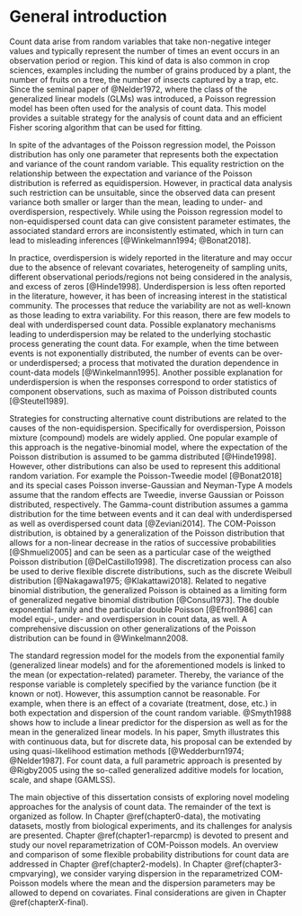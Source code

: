 # General introduction # {#chapter0-intro}

Count data arise from random variables that take non-negative integer
values and typically represent the number of times an event occurs in an
observation period or region. This kind of data is also common in crop
sciences, examples including the number of grains produced by a plant,
the number of fruits on a tree, the number of insects captured by a
trap, etc.  Since the seminal paper of @Nelder1972, where the class of
the generalized linear models (GLMs) was introduced, a Poisson
regression model has been often used for the analysis of count
data. This model provides a suitable strategy for the analysis of count
data and an efficient Fisher scoring algorithm that can be used for
fitting.

In spite of the advantages of the Poisson regression model, the Poisson
distribution has only one parameter that represents both the expectation
and variance of the count random variable.  This equality restriction on
the relationship between the expectation and variance of the Poisson
distribution is referred as equidispersion.  However, in practical data
analysis such restriction can be unsuitable, since the observed data can
present variance both smaller or larger than the mean, leading to under-
and overdispersion, respectively.  While using the Poisson regression
model to non-equidispersed count data can give consistent parameter
estimates, the associated standard errors are inconsistently estimated,
which in turn can lead to misleading inferences
[@Winkelmann1994; @Bonat2018].

In practice, overdispersion is widely reported in the literature and may
occur due to the absence of relevant covariates, heterogeneity of
sampling units, different observational periods/regions not being
considered in the analysis, and excess of zeros [@Hinde1998].
Underdispersion is less often reported in the literature, however, it
has been of increasing interest in the statistical community. The
processes that reduce the variability are not as well-known as those
leading to extra variability.  For this reason, there are few models to
deal with underdispersed count data. Possible explanatory mechanisms
leading to underdispersion may be related to the underlying stochastic
process generating the count data.  For example, when the time between
events is not exponentially distributed, the number of events can be
over- or underdispersed; a process that motivated the duration
dependence in count-data models [@Winkelmann1995].  Another possible
explanation for underdispersion is when the responses correspond to
order statistics of component observations, such as maxima of Poisson
distributed counts [@Steutel1989].

Strategies for constructing alternative count distributions are related
to the causes of the non-equidispersion. Specifically for
overdispersion, Poisson mixture (compound) models are widely applied.
One popular example of this approach is the negative-binomial model,
where the expectation of the Poisson distribution is assumed to be gamma
distributed [@Hinde1998].  However, other distributions can also be used
to represent this additional random variation.  For example the
Poisson-Tweedie model [@Bonat2018] and its special cases Poisson
inverse-Gaussian and Neyman-Type A models assume that the random effects
are Tweedie, inverse Gaussian or Poisson distributed, respectively.  The
Gamma-count distribution assumes a gamma distribution for the time
between events and it can deal with underdispersed as well as
overdispersed count data [@Zeviani2014]. The COM-Poisson distribution,
is obtained by a generalization of the Poisson distribution that allows
for a non-linear decrease in the ratios of successive probabilities
[@Shmueli2005] and can be seen as a particular case of the weigthed
Poisson distribution [@DelCastillo1998]. The discretization process can
also be used to derive flexible discrete distributions, such as the
discrete Weibull distribution [@Nakagawa1975; @Klakattawi2018]. Related
to negative binomial distribution, the generalized Poisson is obtained
as a limiting form of generalized negative binomial distribution
[@Consul1973]. The double exponential family and the particular double
Poisson [@Efron1986] can model equi-, under- and overdispersion in count
data, as well. A comprehensive discussion on other generalizations of
the Poisson distribution can be found in @Winkelmann2008.

The standard regression model for the models from the exponential family
(generalized linear models) and for the aforementioned models is linked
to the mean (or expectation-related) parameter. Thereby, the variance of
the response variable is completely specified by the variance function
(be it known or not). However, this assumption cannot be reasonable. For
example, when there is an effect of a covariate (treatment, dose, etc.)
in both expectation and dispersion of the count random
variable. @Smyth1988 shows how to include a linear predictor for the
dispersion as well as for the mean in the generalized linear models. In
his paper, Smyth illustrates this with continuous data, but for discrete
data, his proposal can be extended by using quasi-likelihood estimation
methods [@Wedderburn1974; @Nelder1987]. For count data, a full
parametric approach is presented by @Rigby2005 using the so-called
generalized additive models for location, scale, and shape (GAMLSS).

The main objective of this dissertation consists of exploring novel
modeling approaches for the analysis of count data. The remainder of the
text is organized as follow. In Chapter \@ref(chapter0-data), the
motivating datasets, mostly from biological experiments, and its
challenges for analysis are presented. Chapter \@ref(chapter1-reparcmp)
is devoted to present and study our novel reparametrization of
COM-Poisson models. An overview and comparison of some flexible
probability distributions for count data are addressed in Chapter
\@ref(chapter2-models).  In Chapter \@ref(chapter3-cmpvarying), we
consider varying dispersion in the reparametrized COM-Poisson models
where the mean and the dispersion parameters may be allowed to depend on
covariates. Final considerations are given in Chapter
\@ref(chapterX-final).

\section*{References}
\vspace{-1cm}
\printbibliography[segment=\therefsegment,heading=subbibliography,title={\numberline{}References}]

